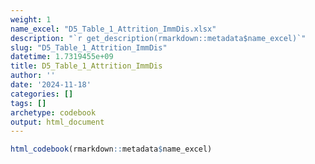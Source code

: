 ```yaml
---
weight: 1
name_excel: "D5_Table_1_Attrition_ImmDis.xlsx"
description: "`r get_description(rmarkdown::metadata$name_excel)`"
slug: "D5_Table_1_Attrition_ImmDis"
datetime: 1.7319455e+09
title: D5_Table_1_Attrition_ImmDis
author: ''
date: '2024-11-18'
categories: []
tags: []
archetype: codebook
output: html_document
---
```


```r
html_codebook(rmarkdown::metadata$name_excel)
```
